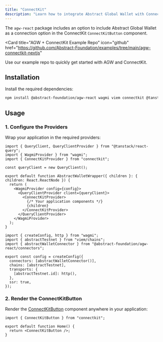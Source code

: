 ```yaml
---
title: "ConnectKit"
description: "Learn how to integrate Abstract Global Wallet with ConnectKit."
---
```


The `agw-react` package includes an option to include Abstract Global Wallet as a connection option in the ConnectKit `ConnectKitButton` component.

<Card
  title="AGW + ConnectKit Example Repo"
  icon="github"
  href="https://github.com/Abstract-Foundation/examples/tree/main/agw-connectkit-nextjs"
>
  Use our example repo to quickly get started with AGW and ConnectKit.
</Card>

## Installation

Install the required dependencies:

```bash
npm install @abstract-foundation/agw-react wagmi viem connectkit @tanstack/react-query @rainbow-me/rainbowkit
```

## Usage

### 1. Configure the Providers

Wrap your application in the required providers:

<CodeGroup>

```tsx Providers
import { QueryClient, QueryClientProvider } from "@tanstack/react-query";
import { WagmiProvider } from "wagmi";
import { ConnectKitProvider } from "connectkit";

const queryClient = new QueryClient();

export default function AbstractWalletWrapper({ children }: { children: React.ReactNode }) {
  return (
    <WagmiProvider config={config}>
      <QueryClientProvider client={queryClient}>
        <ConnectKitProvider>
          {/* Your application components */}
          {children}
        </ConnectKitProvider>
      </QueryClientProvider>
    </WagmiProvider>
  );
}
```

```tsx Wagmi Config
import { createConfig, http } from "wagmi";
import { abstractTestnet } from "viem/chains";
import { abstractWalletConnector } from "@abstract-foundation/agw-react/connectors";

export const config = createConfig({
  connectors: [abstractWalletConnector()],
  chains: [abstractTestnet],
  transports: {
    [abstractTestnet.id]: http(),
  },
  ssr: true,
});
```

</CodeGroup>

### 2. Render the ConnectKitButton

Render the [ConnectKitButton](https://docs.family.co/connectkit/connect-button) component anywhere in your application:

```tsx
import { ConnectKitButton } from "connectkit";

export default function Home() {
  return <ConnectKitButton />;
}
```

